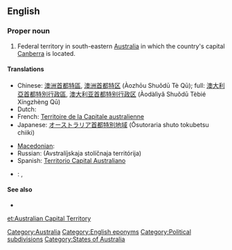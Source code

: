 ==English==
{{wikipedia}}

===Proper noun===
{{en-proper noun|sg=[[Australian]] [[capital|Capital]] [[territory|Territory]]}}

# Federal territory in south-eastern [[Australia]] in which the country's capital [[Canberra]] is located.

====Translations====
{{trans-top|Territory of Australia}}
* Chinese: [[澳洲首都特區]], [[澳洲首都特区]] (Àozhōu Shuǒdū Tè Qū); full: [[澳大利亞首都特別行政區]], [[澳大利亚首都特别行政区]] (Àodàlìyǎ Shuǒdū Tèbié Xíngzhèng Qū)
* Dutch: {{t+|nl|Australisch Hoofdstedelijk Territorium}}
* French: [[Territoire de la Capitale australienne]]
* Japanese: [[オーストラリア首都特別地域]] (Ōsutoraria shuto tokubetsu chiiki)
{{trans-mid}}
* [[Macedonian]]: {{t|mk|Територија на австралискиот главен град|f|tr=Teritórija na avstralískiot gláven grad|sc=Cyrl}}
* Russian: {{t|ru|Австралийская столичная территория|f|sc=Cyrl}} (Avstralíjskaja stolíčnaja territórija)
* Spanish: [[Territorio Capital Australiano]]
{{trans-bottom}}

{{checktrans-top}}
* {{ttbc|Arabic}}: {{Arab|[[إقليم العاصمة الأسترالية]]}}, {{Arab|[[مقاطعة العاصمة الأسترالية]]}} <!-- please provide romanisation-->
{{trans-bottom}}

====See also====
* {{pedialite}}

[[Category:Australia]]
[[Category:English eponyms]]
[[Category:Political subdivisions]]
[[Category:States of Australia]]

[[et:Australian Capital Territory]]